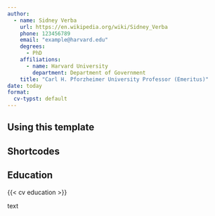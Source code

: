 ```yaml
---
author:
  - name: Sidney Verba
    url: https://en.wikipedia.org/wiki/Sidney_Verba
    phone: 123456789
    email: "example@harvard.edu"
    degrees:
      - PhD
    affiliations:
      - name: Harvard University
        department: Department of Government
    title: "Carl H. Pforzheimer University Professor (Emeritus)"
date: today
format:
  cv-typst: default
---
```


## Using this template


## Shortcodes

## Education

{{< cv education >}}

text
